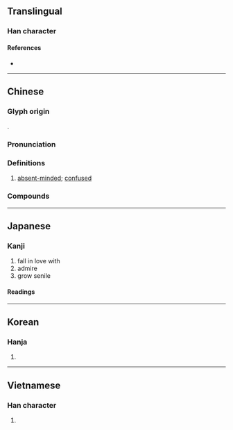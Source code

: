 {{character info}}
==Translingual==

===Han character===
{{Han char|rn=61|rad=心|as=08|sn=11|four=97032|canj=PPHP|ids=⿰忄忽}}

====References====
* {{Han ref|kx=0391.080|dkj=10811|dj=0725.200|hdz=42317.130|uh=60DA|ud=24794|bh=B1AB|bd=45483}}

----

==Chinese==
{{zh-forms}}

===Glyph origin===
{{Han etym}}
{{Han compound|心|alt1=忄|忽|ls=psc|c1=s|c2=p}}.

===Pronunciation===
{{zh-pron
|m=hū
|c=fat1
|h=pfs=
|md=
|mn=hut
|w=
|mc=y
|oc=y
|cat=a
}}

===Definitions===
{{zh-hanzi}}

# [[absent-minded]]; [[confused]]

===Compounds===
{{zh-der|惚恍|恍惚|惚惚|心緒恍惚|忙惚兒|心神恍惚|朦朧恍惚|神情恍惚|神思恍惚|精神恍惚}}

----

==Japanese==

===Kanji===
{{ja-kanji|grade=|rs=心08}}

# fall in love with
# admire
# grow senile

====Readings====
{{ja-readings
|goon=こち
|kanon=こつ
|kun=ほけ-る, ぼ-ける, ほ-れる
}}

----

==Korean==

===Hanja===
{{ko-hanja|홀}}

# {{rfdef|ko|sort=心08}}

----

==Vietnamese==

===Han character===
{{vi-readings|reading=hốt, ghen|rs=心08}}

# {{rfdef|vi|sort=心08}}